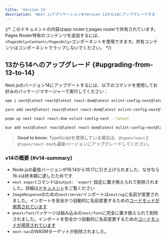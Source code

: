 ```yaml
---
title: 'Version 14'
description: 'Next.jsアプリケーションをVersion 13から14にアップグレードする'
---
```


{/* このドキュメントの内容はapp routerとpages routerで共有されています。Pages Router特有のコンテンツを追加するには、`<PagesOnly>Content</PagesOnly>`コンポーネントを使用できます。共有コンテンツはコンポーネントでラップしないでください。 */}

## 13から14へのアップグレード {#upgrading-from-13-to-14}

Next.jsのバージョン14にアップデートするには、以下のコマンドを使用してお好みのパッケージマネージャーで実行してください：

```bash title="Terminal"
npm i next@latest react@latest react-dom@latest eslint-config-next@latest
```

```bash title="Terminal"
yarn add next@latest react@latest react-dom@latest eslint-config-next@latest
```

```bash title="Terminal"
pnpm up next react react-dom eslint-config-next --latest
```

```bash title="Terminal"
bun add next@latest react@latest react-dom@latest eslint-config-next@latest
```

> **Good to know:** TypeScriptを使用している場合は、`@types/react`と`@types/react-dom`も最新バージョンにアップグレードしてください。

### v14の概要 {#v14-summary}

- Node.jsの最低バージョンが16.14から18.17に引き上げられました、なぜなら16.xは終末期に達したためです
- `next export`コマンドは`output: 'export'`設定に置き換えられて削除されました。詳細は[ドキュメント](https://nextjs.org/docs/app/building-your-application/deploying/static-exports)をご覧ください
- `ImageResponse`のための`next/server`インポートは`next/og`に名前が変更されました。インポートを安全かつ自動的に名前変更するための[コードモッドが用意されています](/docs/app/building-your-application/upgrading/codemods#next-og-import)
- `@next/font`パッケージは組み込みの`next/font`に完全に置き換えられて削除されました。インポートを安全かつ自動的に名前変更するための[コードモッドが用意されています](/docs/app/building-your-application/upgrading/codemods#built-in-next-font)
- `next-swc`のWASMターゲットが削除されました。
